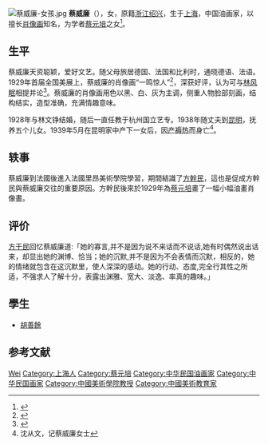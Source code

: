{{東亞女性歷史人物
|名稱 =蔡威廉
|身份 =
|國家 =
|屆數 =
|最高職務 =
|前任 = 
|繼任 = 
|畫像=[[File:Cai_Yuanpei_with_his_wife_and_children_in_Germany.jpg|300px]]
|說明=蔡元培与夫人及蔡威廉（左二）姐弟，1912年9月摄于德国。
|姓=[[蔡姓|蔡姓]]
|名=威廉
|姓名=
|字=
|官職 =
|封爵 =
|封號 =
|位號=
|位階
|御稱號 =<!--日本皇族之稱號-->
|宮號1 =<!--日本皇族之宮號-->
|宮號2 =<!--朝鮮王族之宮號-->
|封地 =
|神號 =
|尊號 =
|族裔 = 
|旗籍 =<!--清朝旗人專用-->
|氏族 =
|府邸 =
|世系 = 
|初名 =
|乳名 =<!--日本、朝鮮、琉球以外人物用-->
|幼名 =<!--日本人用-->
|兒名 =<!--朝鮮人用-->
|童名 =<!--琉球人用-->
|小字=
|號=
|法號=
|院號=
|其他名號=
|出生年={{birth date|1904|6|3}}
|出生地=[[上海|上海]]
|婚年=
|逝世年={{death date and age|1939|5|5|1904|6|3}}
|逝世地=
|諡號=
|墳墓=
|父親=[[蔡元培|蔡元培]]
|嫡母=
|母親=[[黄仲玉|黄仲玉]]
|夫=[[林文铮|林文铮]]
|婚姻名份=
|夫之父=
|夫之母=
|夫之嫡母=
|夫之元配=
|夫之正室=
|夫之繼室=[[连棣贞|连棣贞]]
|夫之平妻=
|夫之側室=
|兄弟=[[蔡无忌|蔡无忌]]<br>[[蔡柏龄|蔡柏龄]]
|姊妹=
|嫡兄弟=
|嫡姊妹=
|庶兄弟=
|庶姊妹=
|同胞兄弟=
|同胞姊妹=
|異母兄弟=
|異母姊妹=
|異父兄弟=
|異父姊妹=
|繼兄弟=
|繼姊妹=
|子=
|女=
|養子=
|養女=
|繼子=
|繼女=
|其他親屬 =
|經歷 = 
|著作 =
|注釋=}}[[File:蔡威廉-女孩.jpg|thumb]]
'''蔡威廉'''（{{bd|1904年||1939年|}}），女，原籍[[浙江|浙江]][[绍兴|绍兴]]，生于[[上海|上海]]，中国油画家，以擅长[[肖像画|肖像画]]知名，为学者[[蔡元培|蔡元培]]之女<ref name="读书"> {{cite journal zh|title=自我画像：蔡威廉与她的画作|journal=读书|date=2010|author=姚玳玫|volume=|issue=2|pages=131-138|id= |url=|format= }}</ref>。

== 生平 ==
蔡威廉天资聪颖，爱好文艺{{r|读书}}。随父母旅居德国、法国和比利时，通晓德语、法语{{r|读书}}。1929年首届全国美展上，蔡威廉的肖像画“一鸣惊人”<ref name="殷淑"> {{cite journal zh|title=谈肖像之演化并论蔡威廉女士之画|journal=亚波罗|date=1929|author=殷淑|volume=|issue=8|pages=|id= |url=|format= }}</ref>，深获好评，认为可与[[林风眠|林风眠]]相提并论<ref name="李寓一"> {{cite journal zh|title=教育部全国美术展览会参观记（二）|journal=妇女杂志|date=1929|author=李寓一|last=|coauthors=|volume=15|issue=7|pages=|id= |url=|format= }}</ref>。蔡威廉的肖像画用色以黑、白、灰为主调，侧重人物脸部刻画，结构结实，造型准确，充满情趣意味{{r|读书}}。

1928年与林文铮结婚，随后一直任教于杭州国立艺专。1938年随丈夫到[[昆明|昆明]]，抚养五个儿女。1939年5月在昆明家中产下一女后，因[[产褥热|产褥热]]而身亡<ref name="沈从文">沈从文，记蔡威廉女士</ref>。

== 轶事 ==
蔡威廉到法國後進入法國里昂美術學院學習，期間結識了[[方幹民|方幹民]]，這也是促成方幹民與蔡威廉交往的重要原因。方幹民後來於1929年為[[蔡元培|蔡元培]]畫了一幅小幅油畫肖像畫。

== 评价 ==
[[方干民|方干民]]回忆蔡威廉道:「她的寡言,并不是因为说不来话而不说话,她有时偶然说出话来，却显出她的渊博、恰当；她的沉默,并不是因为不会表情而沉默，相反的，她的情绪就包含在这沉默里，使人深深的感动。她的行动、态度,完全行其性之所适，不强求人了解十分，表露出渊雅、宽大、淡逸、率真的趣味。」

== 學生 ==
* [[胡善餘|胡善餘]]

== 参考文献 ==
{{reflist}}

{{二十世紀華人油畫家}}

{{Authority control}}
{{DEFAULTSORT:Cai}}
[[Category:蔡姓|Wei]]
[[Category:上海人|Category:上海人]]
[[Category:蔡元培|Category:蔡元培]]
[[Category:中华民国油画家|Category:中华民国油画家]]
[[Category:中华民国画家|Category:中华民国画家]]
[[Category:中國美術學院教授|Category:中國美術學院教授]]
[[Category:中國美術教育家|Category:中國美術教育家]]